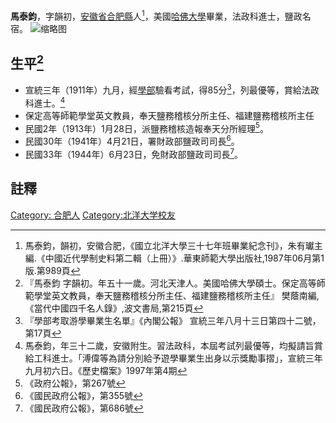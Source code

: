 {{明清人物信息框
| 姓名 = 馬泰鈞
| 原名 =
| 圖片名稱=  <!-- 檔案不存在 馬泰鈞.jpg -->
| 圖片大小 = 220px
| 圖片說明 =  
| 最高職務 = 財政部鹽政司司長 
| 國家 =  
| 爵位 =
| 籍貫 = [[安徽省|安徽省]][[合肥縣|合肥縣]]
| 族裔 =  
| 旗籍 =  
| 字號 = 字韻初
| 諡號 = 
| 出生日期 = 
| 出生地點 =
| 逝世日期 =  
| 逝世地點 = 
| 墓葬 = 
| 配偶 =  
| 親屬 =   
| 出身 = 
* 宣統三年進士出身
| 經歷 = 
| 著作 =  《鹽專賣政策》 《食鹽問題》
*
*
*
}}
'''馬泰鈞'''{{BD|？年||？年|||catIdx=M馬}}，字韻初，[[安徽省|安徽省]][[合肥縣|合肥縣]]人<ref>馬泰鈞，韻初，安徽合肥，《國立北洋大學三十七年班畢業紀念刊》，朱有瓛主編.《中國近代學制史料第二輯（上冊）》.華東師範大學出版社,1987年06月第1版.第989頁</ref>，美國[[哈佛大學|哈佛大學]]畢業，法政科進士，鹽政名宿。
[[File:宣統三年留學生及第名單.PNG|缩略图]]
== 生平<ref>『馬泰鈞 字韻初。年五十一歲。河北天津人。美國哈佛大學碩士。保定高等師範學堂英文教員，奉天鹽務稽核分所主任、福建鹽務稽核所主任』 樊蔭南編,《當代中國四千名人錄》,波文書局,第215頁</ref> == 
* 宣統三年（1911年）九月，經[[學部|學部]]驗看考試，得85分<ref>『學部考取游學畢業生名單』《內閣公報》 宣統三年八月十三日第四十二號，第17頁</ref>，列最優等，賞給法政科進士。<ref>馬泰鈞，年三十二歲，安徽附生。習法政科，本屆考試列最優等，均擬請旨賞給工科進士。「溥偉等為請分別給予遊學畢業生出身以示獎勵事摺」，宣統三年九月初六日。《歷史檔案》1997年第4期</ref>
* 保定高等師範學堂英文教員，奉天鹽務稽核分所主任、福建鹽務稽核所主任
* 民國2年（1913年）1月28日，派鹽務稽核造報奉天分所經理<ref>《政府公報》，第267號</ref>。
* 民國30年（1941年）4月21日，署財政部鹽政司司長<ref>《國民政府公報》，第355號</ref>。
* 民國33年（1944年）6月23日，免財政部鹽政司司長<ref>《國民政府公報》，第686號</ref>。

==註釋==
{{reflist}}

{{宣統三年游學畢業進士}}
{{DEFAULTSORT:M馬}}
[[Category:_合肥人|Category: 合肥人]]
[[Category:北洋大学校友|Category:北洋大学校友]]